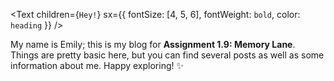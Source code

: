 
<BoopCounter />

<Text
  children={`Hey!`}
  sx={{ fontSize: [4, 5, 6], fontWeight: `bold`, color: `heading` }}
/>

My name is Emily; this is my blog for **Assignment 1.9: Memory Lane**.
Things are pretty basic here, but you can find several posts as well as some
information about me. Happy exploring! ✨
